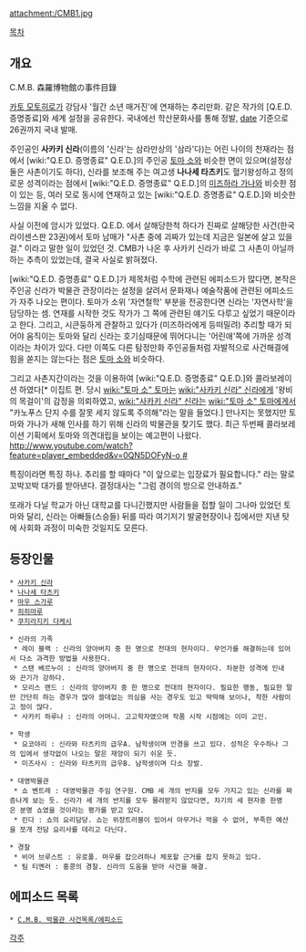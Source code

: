 attachment:/CMB1.jpg

[[목차]]

== 개요 ==
C.M.B. 森羅博物館の事件目錄 

[[카토 모토히로]]가 강담사 '월간 소년 매거진'에 연재하는 추리만화. 같은 작가의 [Q.E.D. 증명종료]와 세계 설정을 공유한다. 국내에선 학산문화사를 통해 정발, [[date]] 기준으로 26권까지 국내 발매.

주인공인 '''사카키 신라'''(이름의 '신라'는 삼라만상의 '삼라'다)는 어린 나이의 천재라는 점에서 [wiki:"Q.E.D. 증명종료" Q.E.D.]의 주인공 [[토마 소]]와 비슷한 면이 있으며(설정상 둘은 사촌이기도 하다), 신라를 보조해 주는 여고생 '''나나세 타츠키'''도 혈기왕성하고 정의로운 성격이라는 점에서 [wiki:"Q.E.D. 증명종료" Q.E.D.]의 [[미즈하라 가나]]와 비슷한 점이 있는 등, 여러 모로 동시에 연재하고 있는 [wiki:"Q.E.D. 증명종료" Q.E.D.]와 비슷한 느낌을 지울 수 없다.

사실 이전에 암시가 있었다. Q.E.D. 에서 살해당한척 하다가 진짜로 살해당한 사건(한국 라이센스판 23권)에서 토마 남매가 "사촌 중에 괴짜가 있는데 지금은 일본에 살고 있을 걸." 이라고 말한 일이 있었던 것. CMB가 나온 후 사카키 신라가 바로 그 사촌이 아닐까 하는 추측이 있었는데, 결국 사실로 밝혀졌다. 

[wiki:"Q.E.D. 증명종료" Q.E.D.]가 제목처럼 수학에 관련된 에피소드가 많다면, 본작은 주인공 신라가 박물관 관장이라는 설정을 살려서 문화재나 예술작품에 관련된 에피소드가 자주 나오는 편이다. 토마가 소위 '자연철학' 부분을 전공한다면 신라는 '자연사학'을 담당하는 셈. 연재를 시작한 것도 작가가 그 쪽에 관련된 얘기도 다루고 싶었기 때문이라고 한다. 그리고, 시큰둥하게 관찰하고 있다가 (미즈하라에게 등떠밀려) 추리할 때가 되어야 움직이는 토마와 달리 신라는 호기심때문에 뛰어다니는 '어린애'쪽에 가까운 성격이라는 차이가 있다. 다만 이쪽도 다른 탐정만화 주인공들처럼 자발적으로 사건해결에 힘을 쏟지는 않는다는 점은 [[토마 소]]와 비슷하다.

그리고 사촌지간이라는 것을 이용하여 [wiki:"Q.E.D. 증명종료" Q.E.D.]와 콜라보레이션 하였다[* 이집트 편. 당시 [[wiki:"토마 소" 토마]]는 [[wiki:"사카키 신라" 신라]]에게 '왕비의 목걸이'의 감정을 의뢰하였고, [[wiki:"사카키 신라" 신라]]는 [[wiki:"토마 소" 토마]]에게서 "카노푸스 단지 수를 잘못 세지 않도록 주의해"라는 말을 들었다.] 만나지는 못했지만 토마와 가나가 새해 인사를 하기 위해 신라의 박물관을 찾기도 했다. 최근 두번째 콜라보레이션 기획에서 토마와 의견대립을 보이는 예고편이 나왔다. [[http://www.youtube.com/watch?feature=player_embedded&v=0QN5DOFyN-o #]]

특징이라면 특징 하나. 추리를 할 때마다 "이 앞으로는 입장료가 필요합니다." 라는 말로 꼬박꼬박 대가를 받아낸다. 결정대사는 "그럼 경이의 방으로 안내하죠."

또래가 다닐 학교가 아닌 대학교를 다니긴했지만 사람들을 접할 일이 그나마 있었던 토마와 달리, 신라는 아빠들(스승들) 뒤를 따라 여기저기 발굴현장이나 집에서만 지낸 탓에 사회화 과정이 미숙한 것일지도 모른다.

== 등장인물 ==
 * [[사카키 신라]]
 * [[나나세 타츠키]]
 * [[마우 스가루]]
 * [[히히마루]]
 * [[쿠지라지키 다케시]]

 * 신라의 가족
  * 레이 블랙 : 신라의 양아버지 중 한 명으로 전대의 현자이다. 무언가를 해결하는데 있어서 다소 과격한 방법을 사용한다.
  * 스탠 베르누이 : 신라의 양아버지 중 한 명으로 전대의 현자이다. 차분한 성격에 인내와 끈기가 강하다.
  * 모리스 랜드 : 신라의 양아버지 중 한 명으로 전대의 현자이다. 필요한 행동, 필요한 말만 간단히 하는 경우가 많아 쓸데없는 의심을 사는 경우도 있고 딱딱해 보이나, 착한 사람이고 정이 많다.
  * 사카키 하루나 : 신라의 어머니. 고고학자였으며 작품 시작 시점에는 이미 고인.

 * 학생
  * 요코야리 : 신라와 타츠키의 급우A. 남학생이며 안경을 쓰고 있다. 성적은 우수하나 그의 입에서 생각없이 나오는 말은 재앙이 되기 쉬운 듯.
  * 미즈사시 : 신라와 타츠키의 급우B. 남학생이며 다소 장발.

 * 대영박물관
  * 쇼 벤트레 : 대영박물관 주임 연구원. CMB 세 개의 반지를 모두 가지고 있는 신라를 짜증나게 보는 듯. 신라가 세 개의 반지를 모두 물려받지 않았다면, 차기의 세 현자중 한명은 분명 쇼였을 것이라는 평가를 받고 있다.
  * 린다 : 쇼의 요리담당. 쇼는 위장트러블이 있어서 아무거나 먹을 수 없어, 부족한 예산을 쪼개 전담 요리사를 데리고 다닌다.

 * 경찰
  * 비어 브루스트 : 유로폴. 마우를 잡으려하나 체포할 근거를 잡지 못하고 있다.
  * 팀 티옌러 : 홍콩의 경찰. 신라의 도움을 받아 사건을 해결.
 
== 에피소드 목록 ==
 * [[C.M.B. 박물관 사건목록/에피소드]]

[[각주]]
